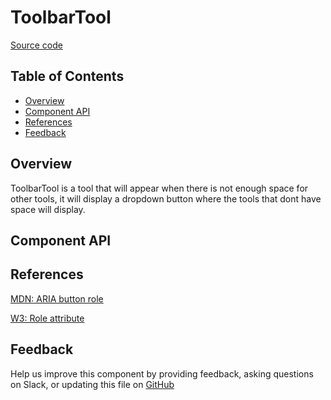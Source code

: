 
# ToolbarTool

[Source code](https://github.com/leemonade/bubbles/tree/main/packages/editors/src/tool/ToolbarTool/ToolbarTool.js)

## Table of Contents

<!-- START doctoc generated TOC please keep comment here to allow auto update -->
<!-- DON'T EDIT THIS SECTION, INSTEAD RE-RUN doctoc TO UPDATE -->

- [Overview](#overview)
- [Component API](#component-api)
- [References](#references)
- [Feedback](#feedback)

## Overview

ToolbarTool is a tool that will appear when there is not enough space for other tools, it will display a dropdown button where the tools that dont have space will display.

## Component API

<Preview>
  <Story id="atom-tool-toolbartool--playground" />
</Preview>

<Props of={ToolbarTool} />

## References

[MDN: ARIA button role](https://developer.mozilla.org/en-US/docs/Web/Accessibility/ARIA/Roles/button_role)

[W3: Role attribute](https://www.w3.org/WAI/PF/HTML/wiki/RoleAttribute)

## Feedback

Help us improve this component by providing feedback, asking questions on Slack, or updating this file on
[GitHub](https://github.com/leemonade/bubbles/edit/main/packages/editors/src/tool/ToolbarTool/ToolbarTool.mdx)
